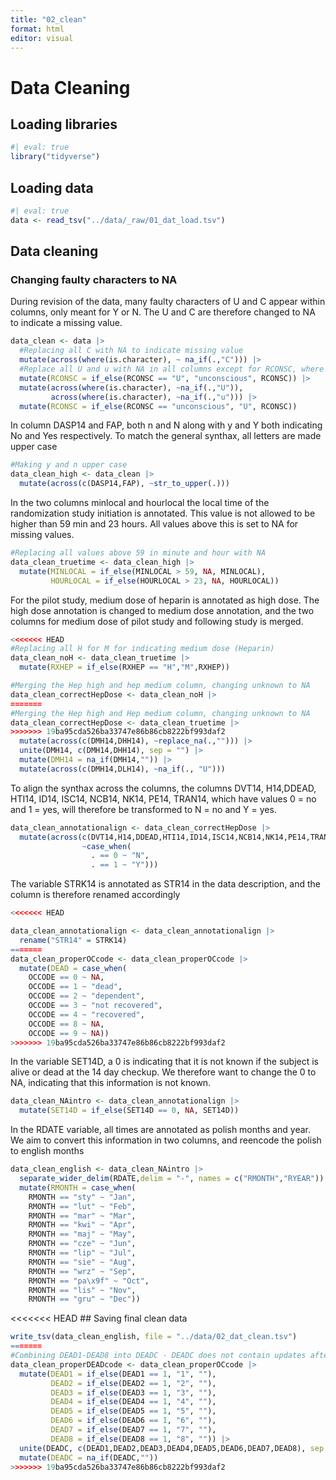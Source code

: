 ```yaml
---
title: "02_clean"
format: html
editor: visual
---
```


# Data Cleaning

## Loading libraries

```r
#| eval: true
library("tidyverse")
```

## Loading data

```r
#| eval: true
data <- read_tsv("../data/_raw/01_dat_load.tsv")
```

## Data cleaning

### Changing faulty characters to NA

During revision of the data, many faulty characters of U and C appear within columns, only meant for Y or N. The U and C are therefore changed to NA to indicate a missing value.

```r

data_clean <- data |> 
  #Replacing all C with NA to indicate missing value
  mutate(across(where(is.character), ~ na_if(.,"C"))) |> 
  #Replace all U and u with NA in all columns except for RCONSC, where U = unconscious
  mutate(RCONSC = if_else(RCONSC == "U", "unconscious", RCONSC)) |> 
  mutate(across(where(is.character), ~na_if(.,"U")),
         across(where(is.character), ~na_if(.,"u"))) |> 
  mutate(RCONSC = if_else(RCONSC == "unconscious", "U", RCONSC))
```

In column DASP14 and FAP, both n and N along with y and Y both indicating No and Yes respectively. To match the general synthax, all letters are made upper case

```r

#Making y and n upper case
data_clean_high <- data_clean |> 
  mutate(across(c(DASP14,FAP), ~str_to_upper(.)))
```

In the two columns minlocal and hourlocal the local time of the randomization study initiation is annotated. This value is not allowed to be higher than 59 min and 23 hours. All values above this is set to NA for missing values.

```r

#Replacing all values above 59 in minute and hour with NA
data_clean_truetime <- data_clean_high |> 
  mutate(MINLOCAL = if_else(MINLOCAL > 59, NA, MINLOCAL),
         HOURLOCAL = if_else(HOURLOCAL > 23, NA, HOURLOCAL))
```

For the pilot study, medium dose of heparin is annotated as high dose. The high dose annotation is changed to medium dose annotation, and the two columns for medium dose of pilot study and following study is merged.

```r

<<<<<<< HEAD
#Replacing all H for M for indicating medium dose (Heparin)
data_clean_noH <- data_clean_truetime |> 
  mutate(RXHEP = if_else(RXHEP == "H","M",RXHEP))

#Merging the Hep high and hep medium column, changing unknown to NA
data_clean_correctHepDose <- data_clean_noH |> 
=======
#Merging the Hep high and Hep medium column, changing unknown to NA
data_clean_correctHepDose <- data_clean_truetime |> 
>>>>>>> 19ba95cda526ba33747e86b86cb8222bf993daf2
  mutate(across(c(DMH14,DHH14), ~replace_na(.,""))) |> 
  unite(DMH14, c(DMH14,DHH14), sep = "") |> 
  mutate(DMH14 = na_if(DMH14,"")) |> 
  mutate(across(c(DMH14,DLH14), ~na_if(., "U")))
```

To align the synthax across the columns, the columns DVT14, H14,DDEAD, HTI14, ID14, ISC14, NCB14, NK14, PE14, TRAN14, which have values 0 = no and 1 = yes, will therefore be transformed to N = no and Y = yes.

```r

data_clean_annotationalign <- data_clean_correctHepDose |> 
  mutate(across(c(DVT14,H14,DDEAD,HTI14,ID14,ISC14,NCB14,NK14,PE14,TRAN14,STRK14), 
                ~case_when(
                  . == 0 ~ "N",
                  . == 1 ~ "Y")))
```

The variable STRK14 is annotated as STR14 in the data description, and the column is therefore renamed accordingly

```r
<<<<<<< HEAD

data_clean_annotationalign <- data_clean_annotationalign |> 
  rename("STR14" = STRK14)
=======
data_clean_properOCcode <- data_clean_properOCcode |> 
  mutate(DEAD = case_when(
    OCCODE == 0 ~ NA,
    OCCODE == 1 ~ "dead",
    OCCODE == 2 ~ "dependent",  
    OCCODE == 3 ~ "not recovered",
    OCCODE == 4 ~ "recovered",
    OCCODE == 8 ~ NA,
    OCCODE == 9 ~ NA))
>>>>>>> 19ba95cda526ba33747e86b86cb8222bf993daf2
```

In the variable SET14D, a 0 is indicating that it is not known if the subject is alive or dead at the 14 day checkup. We therefore want to change the 0 to NA, indicating that this information is not known.

```r

data_clean_NAintro <- data_clean_annotationalign |> 
  mutate(SET14D = if_else(SET14D == 0, NA, SET14D))
```

In the RDATE variable, all times are annotated as polish months and year. We aim to convert this information in two columns, and reencode the polish to english months

```r
data_clean_english <- data_clean_NAintro |> 
  separate_wider_delim(RDATE,delim = "-", names = c("RMONTH","RYEAR")) |> 
  mutate(RMONTH = case_when(
    RMONTH == "sty" ~ "Jan",
    RMONTH == "lut" ~ "Feb",
    RMONTH == "mar" ~ "Mar",
    RMONTH == "kwi" ~ "Apr",
    RMONTH == "maj" ~ "May",
    RMONTH == "cze" ~ "Jun",
    RMONTH == "lip" ~ "Jul",
    RMONTH == "sie" ~ "Aug",
    RMONTH == "wrz" ~ "Sep",
    RMONTH == "pa\x9f" ~ "Oct",
    RMONTH == "lis" ~ "Nov",
    RMONTH == "gru" ~ "Dec"))
```

<<<<<<< HEAD
## Saving final clean data

```r
write_tsv(data_clean_english, file = "../data/02_dat_clean.tsv")
=======
#Combining DEAD1-DEAD8 into DEADC - DEADC does not contain updates after 6 months
data_clean_properDEADcode <- data_clean_properOCcode |> 
  mutate(DEAD1 = if_else(DEAD1 == 1, "1", ""),
         DEAD2 = if_else(DEAD2 == 1, "2", ""),
         DEAD3 = if_else(DEAD3 == 1, "3", ""),
         DEAD4 = if_else(DEAD4 == 1, "4", ""),
         DEAD5 = if_else(DEAD5 == 1, "5", ""),
         DEAD6 = if_else(DEAD6 == 1, "6", ""),
         DEAD7 = if_else(DEAD7 == 1, "7", ""),
         DEAD8 = if_else(DEAD8 == 1, "8", "")) |>
  unite(DEADC, c(DEAD1,DEAD2,DEAD3,DEAD4,DEAD5,DEAD6,DEAD7,DEAD8), sep = "") |> 
  mutate(DEADC = na_if(DEADC,""))
>>>>>>> 19ba95cda526ba33747e86b86cb8222bf993daf2
```
